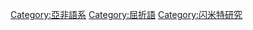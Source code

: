 {{catmore}}
{{Commonscat|Semitic languages}}

[[Category:亞非語系|Category:亞非語系]]
[[Category:屈折語|Category:屈折語]]
[[Category:闪米特研究|Category:闪米特研究]]